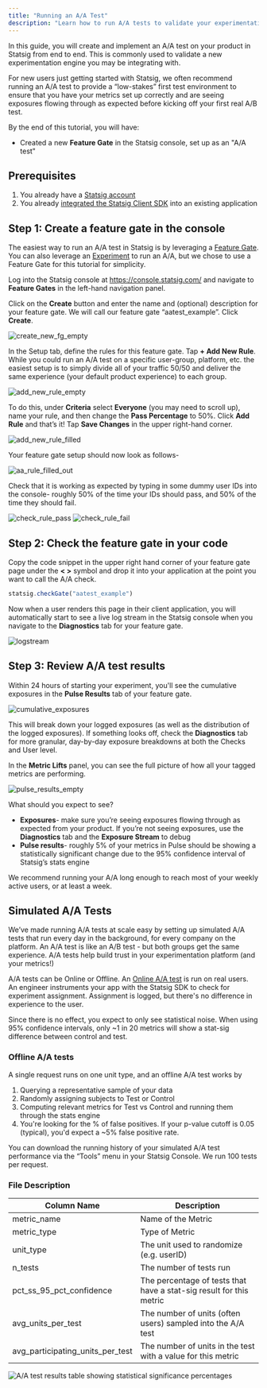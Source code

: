 ```yaml
---
title: "Running an A/A Test"
description: "Learn how to run A/A tests to validate your experimentation setup and ensure proper metrics configuration."
---
```



In this guide, you will create and implement an A/A test on your product in Statsig from end to end. This is commonly used to validate a new experimentation engine you may be integrating with. 

For new users just getting started with Statsig, we often recommend running an A/A test to provide a “low-stakes” first test environment to ensure that you have your metrics set up correctly and are seeing exposures flowing through as expected before kicking off your first real A/B test.  

By the end of this tutorial, you will have:
* Created a new **Feature Gate** in the Statsig console, set up as an "A/A test"

## Prerequisites
1. You already have a [Statsig account](https://console.statsig.com/sign_up)
2. You already [integrated the Statsig Client SDK](/sdks/quickstart) into an existing application

## Step 1: Create a feature gate in the console
The easiest way to run an A/A test in Statsig is by leveraging a [Feature Gate](/feature-flags/overview). You can also leverage an [Experiment](/guides/abn-tests) to run an A/A, but we chose to use a Feature Gate for this tutorial for simplicity. 

Log into the Statsig console at https://console.statsig.com/ and navigate to **Feature Gates** in the left-hand navigation panel.

Click on the **Create** button and enter the name and (optional) description for your feature gate. We will call our feature gate “aatest_example”. Click **Create**. 

<Frame>
  <img src="https://user-images.githubusercontent.com/101903926/163246908-24494f12-9d2e-4d8b-8e3e-4fc0ad9c7e41.png" alt="create_new_fg_empty" />
</Frame>

In the Setup tab, define the rules for this feature gate. Tap **+ Add New Rule**. While you could run an A/A test on a specific user-group, platform, etc. the easiest setup is to simply divide all of your traffic 50/50 and deliver the same experience (your default product experience) to each group.

<Frame>
  <img src="https://user-images.githubusercontent.com/101903926/163247089-360857f8-ada3-46af-ac82-e41fc99274b5.png" alt="add_new_rule_empty" />
</Frame>


To do this, under **Criteria** select **Everyone** (you may need to scroll up), name your rule, and then change the **Pass Percentage** to 50%. Click **Add Rule** and that’s it! Tap **Save Changes** in the upper right-hand corner.  

<Frame>
  <img src="https://user-images.githubusercontent.com/101903926/163247141-30c96f8a-8257-4b39-aa9f-830bb3c89228.png" alt="add_new_rule_filled" />
</Frame>

Your feature gate setup should now look as follows-  

<Frame>
  <img src="https://user-images.githubusercontent.com/101903926/163247211-aacb2c54-1088-4c4a-ab7b-64e393383bdb.png" alt="aa_rule_filled_out" />
</Frame>

Check that it is working as expected by typing in some dummy user IDs into the console- roughly 50% of the time your IDs should pass, and 50% of the time they should fail.  

<Frame>
  <img src="https://user-images.githubusercontent.com/101903926/163247281-c0fb8089-f418-41af-a3a7-d8e684a3cdf3.png" alt="check_rule_pass" />
</Frame>

<Frame>
  <img src="https://user-images.githubusercontent.com/101903926/163247287-7d565983-8253-4841-a65a-0f74d2e103b2.png" alt="check_rule_fail" />
</Frame>

## Step 2: Check the feature gate in your code

Copy the code snippet in the upper right hand corner of your feature gate page under the **< >** symbol and drop it into your application at the point you want to call the A/A check.  

```jsx
statsig.checkGate("aatest_example") 
```

Now when a user renders this page in their client application, you will automatically start to see a live log stream in the Statsig console when you navigate to the **Diagnostics** tab for your feature gate. 

<Frame>
  <img src="https://user-images.githubusercontent.com/101903926/163247712-4610d7b4-188f-4418-a696-127b3c2f54da.png" alt="logstream" />
</Frame>

## Step 3: Review A/A test results 

Within 24 hours of starting your experiment, you'll see the cumulative exposures in the **Pulse Results** tab of your feature gate. 

<Frame>
  <img src="https://user-images.githubusercontent.com/101903926/163247787-be1e816c-f715-4fd3-ad59-3a6caf48027a.png" alt="cumulative_exposures" />
</Frame>

This will break down your logged exposures (as well as the distribution of the logged exposures). If something looks off, check the **Diagnostics** tab for more granular, day-by-day exposure breakdowns at both the Checks and User level.  

In the **Metric Lifts** panel, you can see the full picture of how all your tagged metrics are performing.  


<Frame>
  <img src="https://user-images.githubusercontent.com/101903926/163248267-7bd7419a-59e0-4d58-b8e5-8ace95ed74d9.png" alt="pulse_results_empty" />
</Frame>

What should you expect to see?  

* **Exposures**- make sure you’re seeing exposures flowing through as expected from your product. If you’re not seeing exposures, use the **Diagnostics** tab and the **Exposure Stream** to debug  
* **Pulse results**- roughly 5% of your metrics in Pulse should be showing a statistically significant change due to the 95% confidence interval of Statsig’s stats engine 

We recommend running your A/A long enough to reach most of your weekly active users, or at least a week.  

## Simulated A/A Tests

We’ve made running A/A tests at scale easy by setting up simulated A/A tests that run every day in the background, for every company on the platform. An A/A test is like an A/B test - but both groups get the same experience. A/A tests help build trust in your experimentation platform (and your metrics!)

A/A tests can be Online or Offline. An [Online A/A test](/guides/aa-test) is run on real users. An engineer instruments your app with the Statsig SDK to check for experiment assignment. Assignment is logged, but there's no difference in experience to the user.

Since there is no effect, you expect to only see statistical noise. When using 95% confidence intervals, only ~1 in 20 metrics will show a stat-sig difference between control and test.

### Offline A/A tests

A single request runs on one unit type, and an offline A/A test works by

1. Querying a representative sample of your data
2. Randomly assigning subjects to Test or Control
3. Computing relevant metrics for Test vs Control and running them through the stats engine
4. You're looking for the % of false positives. If your p-value cutoff is 0.05 (typical), you'd expect a ~5% false positive rate.

You can download the running history of your simulated A/A test performance via the “Tools” menu in your Statsig Console. We run 100 tests per request.

### File Description

| Column Name                      | Description                                                         |
| -------------------------------- | ------------------------------------------------------------------- |
| metric_name                      | Name of the Metric                                                  |
| metric_type                      | Type of Metric                                                      |
| unit_type                        | The unit used to randomize (e.g. userID)                            |
| n_tests                          | The number of tests run                                             |
| pct_ss_95_pct_confidence         | The percentage of tests that have a stat-sig result for this metric |
| avg_units_per_test               | The number of units (often users) sampled into the A/A test         |
| avg_participating_units_per_test | The number of units in the test with a value for this metric        |

<Frame>
  <img src="https://user-images.githubusercontent.com/31516123/199562491-84d9b7c4-1cea-4308-a0a9-c04a14a41671.png" alt="A/A test results table showing statistical significance percentages" />
</Frame>
